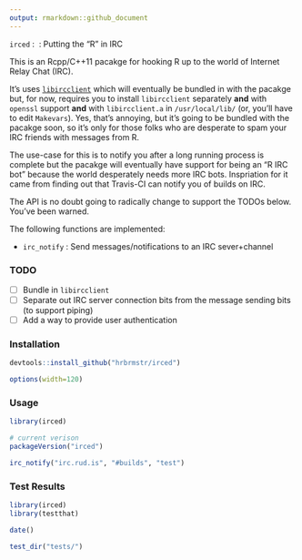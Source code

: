 ```yaml
---
output: rmarkdown::github_document
---
```


`irced` : \ˈɜrkt\ : Putting the "R" in IRC 

This is an Rcpp/C++11 pacakge for hooking R up to the world of Internet Relay Chat (IRC).

It's uses [`libircclient`](http://www.ulduzsoft.com/libircclient/index.html) which will 
eventually be bundled in with the pacakge but, for now, requires you to install 
`libircclient` separately **and** with `openssl` support **and** with `libircclient.a` in
`/usr/local/lib/` (or, you'll have to edit `Makevars`). Yes, that's annoying, but it's 
going to be bundled with the pacakge soon, so it's only for those folks who are
desperate to spam your IRC friends with messages from R.

The use-case for this is to notify you after a long running process is complete but the
pacakge will eventually have support for being an "R IRC bot" because the world desperately
needs more IRC bots. Inspriation for it came from finding out that Travis-CI can notify
you of builds on IRC.

The API is no doubt going to radically change to support the TODOs below. You've been warned.

The following functions are implemented:

- `irc_notify` : Send messages/notifications to an IRC sever+channel

### TODO

- [ ] Bundle in `libircclient`
- [ ] Separate out IRC server connection bits from the message sending bits (to support piping)
- [ ] Add a way to provide user authentication

### Installation

```r
devtools::install_github("hrbrmstr/irced")
```

```r
options(width=120)
```

### Usage

```r
library(irced)

# current verison
packageVersion("irced")
```
```r
irc_notify("irc.rud.is", "#builds", "test")
```

### Test Results

```r
library(irced)
library(testthat)

date()

test_dir("tests/")
```

